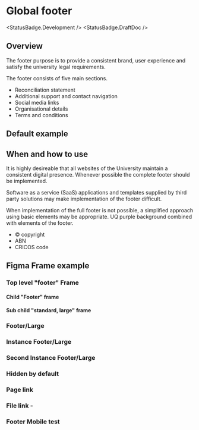 
# Global footer

<StatusBadge.Development />
<StatusBadge.DraftDoc />

## Overview

The footer purpose is to provide a consistent brand, user experience and satisfy the university legal requirements.

The footer consists of five main sections.

- Reconciliation statement
- Additional support and contact navigation
- Social media links
- Organisational details
- Terms and conditions

## Default example

<Canvas withToolbar>
  <Story height={339} id="components-footer--footer" />
</Canvas>

## When and how to use

It is highly desireable that all websites of the University maintain a consistent digital presence. Whenever possible the complete footer should be implemented.

Software as a service (SaaS) applications and templates supplied by third party solutions may make implementation of the footer difficult.

When implementation of the full footer is not possible, a simplified approach using basic elements may be appropriate. UQ purple background combined with elements of the footer.

- &copy; copyright
- ABN
- CRICOS code

## Figma Frame example

### Top level "footer" Frame

<Figma url="https://www.figma.com/file/Li7SZkmaLgw8ZdiHje2q7x/One-uq-component-library?node-id=3853%3A2028" />

#### Child "Footer" frame

<Figma url="https://www.figma.com/file/Li7SZkmaLgw8ZdiHje2q7x/One-uq-component-library?node-id=3854%3A2755&t=ubTZjGrFsDbBwKVu-4" />

#### Sub child "standard, large" frame

<Figma url="https://www.figma.com/file/Li7SZkmaLgw8ZdiHje2q7x/One-uq-component-library?node-id=3853%3A2229&t=ubTZjGrFsDbBwKVu-4" />

### Footer/Large

<Figma url="https://www.figma.com/file/Li7SZkmaLgw8ZdiHje2q7x/One-uq-component-library?node-id=3853%3A2121&t=ubTZjGrFsDbBwKVu-4" />

### Instance Footer/Large
<Figma url="https://www.figma.com/file/Li7SZkmaLgw8ZdiHje2q7x/One-uq-component-library?node-id=5613%3A3786&t=VaMBPL2PnFzXVush-4" />

### Second Instance Footer/Large
<Figma url="https://www.figma.com/file/Li7SZkmaLgw8ZdiHje2q7x/One-uq-component-library?node-id=5613%3A3787&t=VaMBPL2PnFzXVush-4" />


### Hidden by default

<Figma
  url="https://www.figma.com/file/Li7SZkmaLgw8ZdiHje2q7x/One-uq-component-library?node-id=3853%3A2121&t=ubTZjGrFsDbBwKVu-4"
  defaultCollapsed
/>

### Page link

<Figma
  url="https://www.figma.com/file/Li7SZkmaLgw8ZdiHje2q7x/One-uq-component-library?node-id=3853%3A2027&t=P7WeJ5biv6G4DWBZ-1"
  defaultCollapsed
/>

### File link -

<Figma
  url="https://www.figma.com/file/Li7SZkmaLgw8ZdiHje2q7x/One-uq-component-library"
  defaultCollapsed
/>

### Footer Mobile test

<Figma url="https://www.figma.com/file/Li7SZkmaLgw8ZdiHje2q7x/One-uq-component-library?node-id=3853%3A2191&t=bZsV00VyblBLlo5U-4" />

